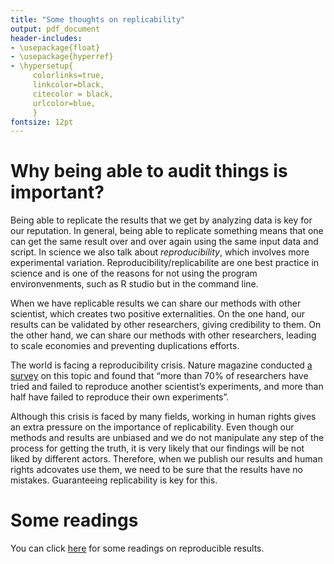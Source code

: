 ```yaml
---
title: "Some thoughts on replicability"
output: pdf_document
header-includes:
- \usepackage{float}
- \usepackage{hyperref}
- \hypersetup{
     colorlinks=true,
     linkcolor=black,
     citecolor = black,
     urlcolor=blue,
     }
fontsize: 12pt
---
```


# Why being able to audit things is important? 

Being able to replicate the results that we get by analyzing data is key for our reputation. In general, being able to replicate something means that one can get the same result over and over again using the same input data and script. In science we also talk about *reproducibility*, which involves more experimental variation. Reproducibility/replicabilite are one best practice in science and is one of the reasons for not using the program environvenments, such as R studio but in the command line. 

When we have replicable results we can share our methods with other scientist, which creates two positive externalities. On the one hand, our results can be validated by other researchers, giving credibility to them. On the other hand, we can share our methods with other researchers, leading to scale economies and preventing duplications efforts.

The world is facing a reproducibility crisis. Nature magazine conducted [a survey](https://www.nature.com/news/1-500-scientists-lift-the-lid-on-reproducibility-1.19970) on this topic and found that "more than 70% of researchers have tried and failed to reproduce another scientist's experiments, and more than half have failed to reproduce their own experiments".

Although this crisis is faced by many fields, working in human rights gives an extra pressure on the importance of replicability. Even though our methods and results are unbiased and we do not manipulate any step of the process for getting the truth, it is very likely that our findings will be not liked by different actors. Therefore, when we publish our results and human rights adcovates use them, we need to be sure that the results have no mistakes. Guaranteeing replicability is key for this. 

# Some readings

You can click [here](https://github.com/ropensci-archive/reproducibility-guide/blob/gh-pages/sections/references/index.md) for some readings on reproducible results. 



<!-- done -->

